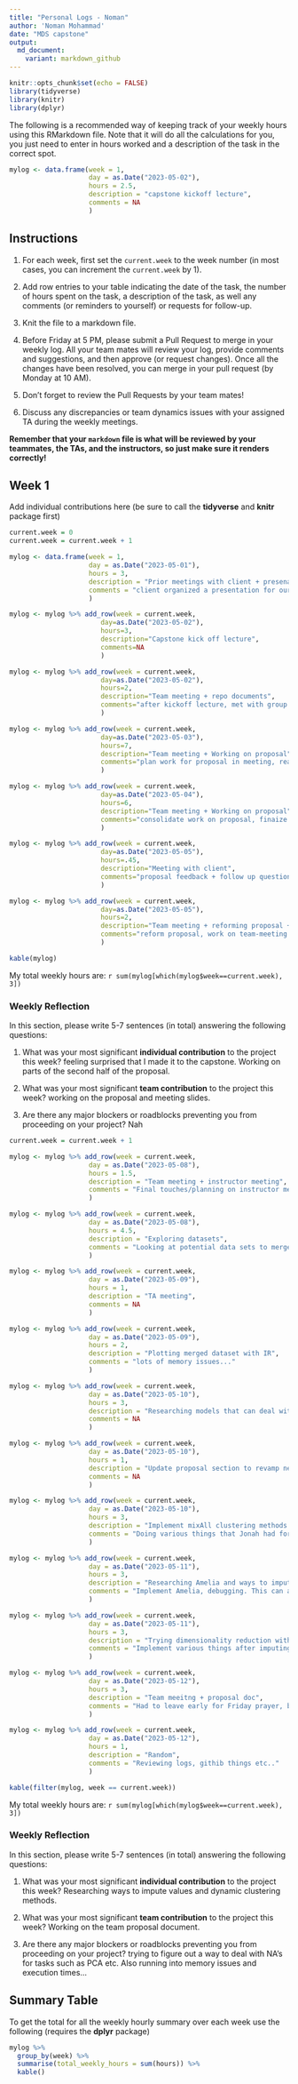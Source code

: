 ```yaml
---
title: "Personal Logs - Noman"
author: 'Noman Mohammad'
date: "MDS capstone"
output:
  md_document:
    variant: markdown_github
---
```


```r
knitr::opts_chunk$set(echo = FALSE)
library(tidyverse)
library(knitr)
library(dplyr)
```

The following is a recommended way of keeping track of your weekly hours using this RMarkdown file.
Note that it will do all the calculations for you, you just need to enter in hours worked and a description of the task in the correct spot.

```r
mylog <- data.frame(week = 1, 
                    day = as.Date("2023-05-02"),
                    hours = 2.5,
                    description = "capstone kickoff lecture",
                    comments = NA
                    )

```

## Instructions

1. For each week, first set the `current.week` to the week number (in most cases, you can increment the `current.week` by 1).\

2. Add row entries to your table indicating the date of the task, the number of hours spent on the task, a description of the task, as well any comments (or reminders to yourself) or requests for follow-up.

3. Knit the file to a markdown file.

4. Before Friday at 5 PM, please submit a Pull Request to merge in your weekly log. All your team mates will review your log, provide comments and suggestions, and then approve (or request changes). Once all the changes have been resolved, you can merge in your pull request (by Monday at 10 AM).

5. Don't forget to review the Pull Requests by your team mates!

6. Discuss any discrepancies or team dynamics issues with your assigned TA during the weekly meetings.

**Remember that your `markdown` file is what will be reviewed by your teammates, the TAs, and the instructors, so just make sure it renders correctly!**

## Week 1

Add individual contributions here (be sure to call the **tidyverse** and **knitr** package first)
```r
current.week = 0
current.week = current.week + 1

mylog <- data.frame(week = 1, 
                    day = as.Date("2023-05-01"),
                    hours = 3,
                    description = "Prior meetings with client + presenation ",
                    comments = "client organized a presentation for our group"
                    )

mylog <- mylog %>% add_row(week = current.week,
                       day=as.Date("2023-05-02"), 
                       hours=3,
                       description="Capstone kick off lecture",
                       comments=NA
                       )

mylog <- mylog %>% add_row(week = current.week,
                       day=as.Date("2023-05-02"), 
                       hours=2,
                       description="Team meeting + repo documents",
                       comments="after kickoff lecture, met with group and worked on documents for repo"
                       )

mylog <- mylog %>% add_row(week = current.week,
                       day=as.Date("2023-05-03"), 
                       hours=7,
                       description="Team meeting + Working on proposal",
                       comments="plan work for proposal in meeting, read about project and dataset etc."
                       )

mylog <- mylog %>% add_row(week = current.week,
                       day=as.Date("2023-05-04"), 
                       hours=6,
                       description="Team meeting + Working on proposal",
                       comments="consolidate work on proposal, finaize before sending to client"
                       )

mylog <- mylog %>% add_row(week = current.week,
                       day=as.Date("2023-05-05"), 
                       hours=.45,
                       description="Meeting with client",
                       comments="proposal feedback + follow up questions"
                       )

mylog <- mylog %>% add_row(week = current.week,
                       day=as.Date("2023-05-05"), 
                       hours=2,
                       description="Team meeting + reforming proposal + slides",
                       comments="reform proposal, work on team-meeting slides for week1"
                       )

kable(mylog)
```
My total weekly hours are: `r sum(mylog[which(mylog$week==current.week), 3])`

### Weekly Reflection

In this section, please write 5-7 sentences (in total) answering the following questions:

1. What was your most significant **individual contribution** to the project this week?
feeling surprised that I made it to the capstone. Working on parts of the second half of the proposal.

1. What was your most significant **team contribution** to the project this week?
working on the proposal and meeting slides.

1. Are there any major blockers or roadblocks preventing you from proceeding on your project?
Nah

```r
current.week = current.week + 1

mylog <- mylog %>% add_row(week = current.week, 
                    day = as.Date("2023-05-08"),
                    hours = 1.5,
                    description = "Team meeting + instructor meeting",
                    comments = "Final touches/planning on instructor meeting slides + meeting with professors"
                    )

mylog <- mylog %>% add_row(week = current.week, 
                    day = as.Date("2023-05-08"),
                    hours = 4.5,
                    description = "Exploring datasets",
                    comments = "Looking at potential data sets to merge"
                    )

mylog <- mylog %>% add_row(week = current.week, 
                    day = as.Date("2023-05-09"),
                    hours = 1,
                    description = "TA meeting",
                    comments = NA
                    )

mylog <- mylog %>% add_row(week = current.week, 
                    day = as.Date("2023-05-09"),
                    hours = 2,
                    description = "Plotting merged dataset with IR",
                    comments = "lots of memory issues..."
                    )

mylog <- mylog %>% add_row(week = current.week, 
                    day = as.Date("2023-05-10"),
                    hours = 3,
                    description = "Researching models that can deal with NA's (sent by jessie)",
                    comments = NA
                    )

mylog <- mylog %>% add_row(week = current.week, 
                    day = as.Date("2023-05-10"),
                    hours = 1,
                    description = "Update proposal section to revamp new methods",
                    comments = NA
                    )

mylog <- mylog %>% add_row(week = current.week, 
                    day = as.Date("2023-05-10"),
                    hours = 3,
                    description = "Implement mixAll clustering methods ",
                    comments = "Doing various things that Jonah had formualted in clustering doc"
                    )

mylog <- mylog %>% add_row(week = current.week, 
                    day = as.Date("2023-05-11"),
                    hours = 3,
                    description = "Researching Amelia and ways to impute ",
                    comments = "Implement Amelia, debugging. This can allow for checking correlation and apply PCA before clustering"
                    )

mylog <- mylog %>% add_row(week = current.week, 
                    day = as.Date("2023-05-11"),
                    hours = 3,
                    description = "Trying dimensionality reduction with clustering",
                    comments = "Implement various things after imputing values for data... interpret results"
                    )

mylog <- mylog %>% add_row(week = current.week, 
                    day = as.Date("2023-05-12"),
                    hours = 3,
                    description = "Team meeitng + proposal doc",
                    comments = "Had to leave early for Friday prayer, briefly tuned back in as team wrapped up"
                    )

mylog <- mylog %>% add_row(week = current.week, 
                    day = as.Date("2023-05-12"),
                    hours = 1,
                    description = "Random",
                    comments = "Reviewing logs, githib things etc.."
                    )

kable(filter(mylog, week == current.week))
```
My total weekly hours are: `r sum(mylog[which(mylog$week==current.week), 3])`

### Weekly Reflection

In this section, please write 5-7 sentences (in total) answering the following questions:

1. What was your most significant **individual contribution** to the project this week?
Researching ways to impute values and dynamic clustering methods.

2. What was your most significant **team contribution** to the project this week?
Working on the team proposal document. 

3. Are there any major blockers or roadblocks preventing you from proceeding on your project?
trying to figure out a way to deal with NA's for tasks such as PCA etc. Also running into memory issues and execution times...

## Summary Table

To get the total for all the weekly hourly summary over each week use the following (requires the **dplyr** package)
```r
mylog %>% 
  group_by(week) %>% 
  summarise(total_weekly_hours = sum(hours)) %>%
  kable()
```
